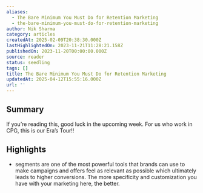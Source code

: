 ```yaml
---
aliases:
  - The Bare Minimum You Must Do for Retention Marketing
  - the-bare-minimum-you-must-do-for-retention-marketing
author: Nik Sharma
category: articles
createdAt: 2025-02-09T20:38:30.000Z
lastHighlightedOn: 2023-11-21T11:28:21.158Z
publishedOn: 2023-11-20T00:00:00.000Z
source: reader
status: seedling
tags: []
title: The Bare Minimum You Must Do for Retention Marketing
updatedAt: 2025-04-12T15:55:16.000Z
url: ''
---
```

## Summary

If you’re reading this, good luck in the upcoming week. For us who work in CPG, this is our Era’s Tour!!

## Highlights

- segments are one of the most powerful tools that brands can use to make campaigns and offers feel as relevant as possible which ultimately leads to higher conversions. The more specificity and customization you have with your marketing here, the better.
